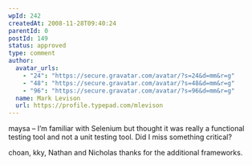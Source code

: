 ```yaml
---
wpId: 242
createdAt: 2008-11-28T09:40:24
parentId: 0
postId: 149
status: approved
type: comment
author:
  avatar_urls:
    - "24": "https://secure.gravatar.com/avatar/?s=24&d=mm&r=g"
    - "48": "https://secure.gravatar.com/avatar/?s=48&d=mm&r=g"
    - "96": "https://secure.gravatar.com/avatar/?s=96&d=mm&r=g"
  name: Mark Levison
  url: https://profile.typepad.com/mlevison
---
```


maysa – I’m familiar with Selenium but thought it was really a functional testing tool and not a unit testing tool. Did I miss something critical?

choan, kky, Nathan and Nicholas thanks for the additional frameworks.